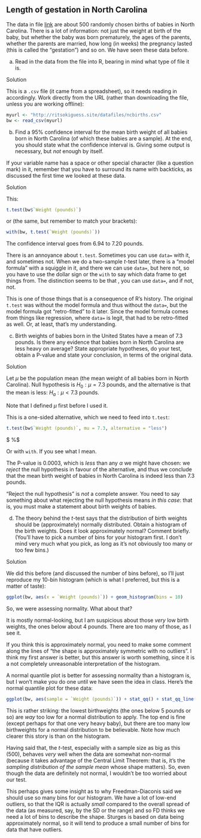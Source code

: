 ##  Length of gestation in North Carolina


 The data in file
[link](http://ritsokiguess.site/datafiles/ncbirths.csv) are about
500 randomly chosen births of babies in North Carolina. There is a lot
of information: not just the weight at birth of the baby, but whether
the baby was born prematurely, the ages of the parents, whether the
parents are married, how long (in weeks) the pregnancy lasted (this is
called the "gestation") and so on. We have seen these data before.



(a) Read in the data from the file into R, bearing in mind what
type of file it is. 


Solution


This is a `.csv` file (it came from a spreadsheet), so it
needs reading in accordingly. Work directly from the URL (rather
than downloading the file, unless you are working offline):
```r
myurl <- "http://ritsokiguess.site/datafiles/ncbirths.csv"
bw <- read_csv(myurl)
```

 



(b) Find a 95\% confidence interval for the mean birth weight of
all babies born in North Carolina (of which these babies are a
sample). At the end, you should state what the confidence interval is.
Giving some output is necessary, but *not* enough by itself.

If your variable name has a space or other special character (like a
question mark) in it, remember that you have to surround its name with
backticks, as discussed the first time we looked at these data.



Solution


This:

```r
t.test(bw$`Weight (pounds)`)
```

 

or (the same, but remember to match your brackets):

```r
with(bw, t.test(`Weight (pounds)`))
```

 

The confidence interval goes from 6.94 to 7.20 pounds.

There is an annoyance about `t.test`. Sometimes you can use
`data=` with it, and sometimes not. When we do a two-sample
$t$-test later, there is a "model formula" with a squiggle in it,
and there we can use `data=`, but here not, so you have to use
the dollar sign or the `with` to say which data frame to get
things from. The distinction seems to be that \emph{if you are using a
model formula}, you can use `data=`, and if not, not.

This is one of those things that is a consequence of R's history. The
original `t.test` was without the model formula and thus
without the `data=`, but the model formula got "retro-fitted"
to it later. Since the model formula comes from things like
regression, where `data=` is legit, that had to be retro-fitted
as well. Or, at least, that's my understanding.





(c) Birth weights of babies born in the United States have a mean
of 7.3 pounds. Is there any evidence that babies born in North
Carolina are less heavy on average? State appropriate hypotheses, do your
test, obtain a P-value and state your conclusion, in terms of the
original data.



Solution


Let $\mu$ be the population mean (the mean weight of all babies born
in North Carolina). Null hypothesis is $H_0: \mu=7.3$ pounds, and the alternative  is
that the mean is less: $H_a: \mu<7.3$ pounds.

Note that I defined $\mu$ first before I used it.

This is a one-sided
alternative, which we need to feed into `t.test`:

```r
t.test(bw$`Weight (pounds)`, mu = 7.3, alternative = "less")
```
$ %$ 

Or with `with`. If you see what I mean.

The P-value is 0.0003, which is *less* than any $\alpha$ we might
have chosen: we *reject* the null hypothesis in favour of the
alternative, and thus we conclude that the mean birth weight of babies
in North Carolina
is indeed less than 7.3 pounds.

"Reject the null hypothesis" is *not* a complete answer. You
need to say something about what rejecting the null hypothesis means
*in this case*: that is, you must make a statement about birth
weights of babies.





(d) The theory behind the $t$-test says that the distribution of
birth weights should be (approximately) normally distributed. Obtain a
histogram of the birth weights. Does it look approximately normal?
Comment briefly. (You'll have to pick a number of bins for your
histogram first. I don't mind very much what you pick, as long as it's
not obviously too many or too few bins.)



Solution


We did this before (and discussed the number of bins before), so
I'll just reproduce my 10-bin histogram (which is what I preferred,
but this is a matter of taste):
```r
ggplot(bw, aes(x = `Weight (pounds)`)) + geom_histogram(bins = 10)
```

 

So, we were assessing normality. What about that?

It is mostly normal-looking, but I am suspicious about those
*very* low birth weights, the ones below about 4 pounds. There
are too many of those, as I see it.

If you think this is approximately normal, you need to make some
comment along the lines of "the shape is approximately symmetric with no outliers". 
I think my first answer is better, but this answer is
worth something, since it is a not completely unreasonable
interpretation of the histogram.

A normal quantile plot is better for assessing normality
than a histogram is, but I won't make you do one until we have seen
the idea in class. Here's the normal quantile plot for these data:

```r
ggplot(bw, aes(sample = `Weight (pounds)`)) + stat_qq() + stat_qq_line()
```

 

This is rather striking: the lowest birthweights (the ones below 5
pounds or so) are *way* too low for a normal distribution to
apply. The top end is fine (except perhaps for that one very heavy
baby), but there are too many low birthweights for a normal
distribution to be believable. Note how much clearer this story is
than on the histogram.

Having said that, the $t$-test, especially with a sample size as big
as this (500), behaves *very* well when the data are somewhat
non-normal (because it takes advantage of the Central Limit Theorem:
that is, it's the *sampling distribution of the sample mean*
whose shape matters). So, even though the data are definitely not
normal, I wouldn't be too worried about our test.

This perhaps gives some insight as to why Freedman-Diaconis said we
should use so many bins for our histogram. We have a lot of low-end
outliers, so that the IQR is actually *small* compared to the
overall spread of the data (as measured, say, by the SD or the range)
and so FD thinks we need a lot of bins to describe the shape. Sturges
is based on data being approximately normal, so it will tend to
produce a small number of bins for data that have outliers.





